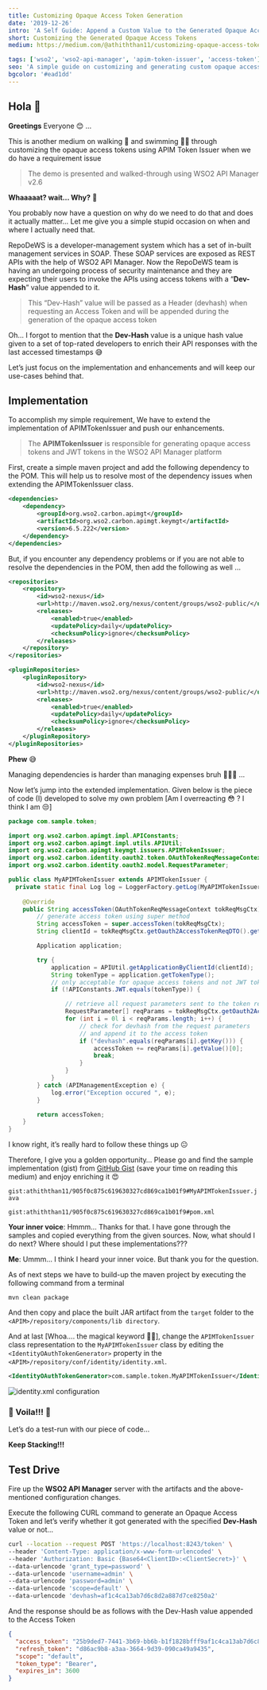 ```yaml
---
title: Customizing Opaque Access Token Generation
date: '2019-12-26'
intro: 'A Self Guide: Append a Custom Value to the Generated Opaque Access Token in WSO2 API Manager'
short: Customizing the Generated Opaque Access Tokens
medium: https://medium.com/@athiththan11/customizing-opaque-access-token-generation-58ec7e493405

tags: ['wso2', 'wso2-api-manager', 'apim-token-issuer', 'access-token']
seo: 'A simple guide on customizing and generating custom opaque access tokens in WSO2 API Manager'
bgcolor: '#ead1dd'
---
```


## Hola 👋

**Greetings** Everyone 😊 …

This is another medium on walking 🚶 and swimming 🏊🏼 through customizing the opaque access tokens using APIM Token Issuer when we do have a requirement issue

> The demo is presented and walked-through using WSO2 API Manager v2.6

**Whaaaaat? wait… Why?** 🤔

You probably now have a question on why do we need to do that and does it actually matter… Let me give you a simple stupid occasion on when and where I actually need that.

RepoDeWS is a developer-management system which has a set of in-built management services in SOAP. These SOAP services are exposed as REST APIs with the help of WSO2 API Manager. Now the RepoDeWS team is having an undergoing process of security maintenance and they are expecting their users to invoke the APIs using access tokens with a “**Dev-Hash**” value appended to it.

> This “Dev-Hash” value will be passed as a Header (devhash) when requesting an Access Token and will be appended during the generation of the opaque access token

Oh… I forgot to mention that the **Dev-Hash** value is a unique hash value given to a set of top-rated developers to enrich their API responses with the last accessed timestamps 😅

Let’s just focus on the implementation and enhancements and will keep our use-cases behind that.

## Implementation

To accomplish my simple requirement, We have to extend the implementation of APIMTokenIssuer and push our enhancements.

> The **APIMTokenIssuer** is responsible for generating opaque access tokens and JWT tokens in the WSO2 API Manager platform

First, create a simple maven project and add the following dependency to the POM. This will help us to resolve most of the dependency issues when extending the APIMTokenIssuer class.

```xml
<dependencies>
    <dependency>
        <groupId>org.wso2.carbon.apimgt</groupId>
        <artifactId>org.wso2.carbon.apimgt.keymgt</artifactId>
        <version>6.5.222</version>
    </dependency>
</dependencies>
```

But, if you encounter any dependency problems or if you are not able to resolve the dependencies in the POM, then add the following as well …

```xml
<repositories>
    <repository>
        <id>wso2-nexus</id>
        <url>http://maven.wso2.org/nexus/content/groups/wso2-public/</url>
        <releases>
            <enabled>true</enabled>
            <updatePolicy>daily</updatePolicy>
            <checksumPolicy>ignore</checksumPolicy>
        </releases>
    </repository>
</repositories>

<pluginRepositories>
    <pluginRepository>
        <id>wso2-nexus</id>
        <url>http://maven.wso2.org/nexus/content/groups/wso2-public/</url>
        <releases>
            <enabled>true</enabled>
            <updatePolicy>daily</updatePolicy>
            <checksumPolicy>ignore</checksumPolicy>
        </releases>
    </pluginRepository>
</pluginRepositories>
```

**Phew** 😅

Managing dependencies is harder than managing expenses bruh 😬😬😭 …

Now let’s jump into the extended implementation. Given below is the piece of code (I) developed to solve my own problem [Am I overreacting 😳 ? I think I am 😒]

```java
package com.sample.token;

import org.wso2.carbon.apimgt.impl.APIConstants;
import org.wso2.carbon.apimgt.impl.utils.APIUtil;
import org.wso2.carbon.apimgt.keymgt.issuers.APIMTokenIssuer;
import org.wso2.carbon.identity.oauth2.token.OAuthTokenReqMessageContext;
import org.wso2.carbon.identity.oauth2.model.RequestParameter;

public class MyAPIMTokenIssuer extends APIMTokenIssuer {
  private static final Log log = LoggerFactory.getLog(MyAPIMTokenIssuer.class)
  
    @Override
    public String accessToken(OAuthTokenReqMessageContext tokReqMsgCtx) throws OAuthSystemException {
        // generate access token using super method
        String accessToken = super.accessToken(tokReqMsgCtx);
        String clientId = tokReqMsgCtx.getOauth2AccessTokenReqDTO().getClientId();

        Application application;

        try {
            application = APIUtil.getApplicationByClientId(clientId);
            String tokenType = application.getTokenType();
            // only acceptable for opaque access tokens and not JWT tokens
            if (!APIConstants.JWT.equals(tokenType)) {

                // retrieve all request parameters sent to the token request
                RequestParameter[] reqParams = tokReqMsgCtx.getOauth2AccessTokenreqDTO().getRequestParameters();
                for (int i = 0l i < reqParams.length; i++) {
                    // check for devhash from the request parameters
                    // and append it to the access token
                    if ("devhash".equals(reqParams[i].getKey())) {
                        accessToken += reqParams[i].getValue()[0];
                        break;
                    }
                }
            }
        } catch (APIManagementException e) {
            log.error("Exception occured ", e);
        }

        return accessToken;
    }
}
```

I know right, it’s really hard to follow these things up 😐

Therefore, I give you a golden opportunity… Please go and find the sample implementation (gist) from [GitHub Gist](https://gist.github.com/athiththan11/905f0c875c619630327cd869ca1b01f9) (save your time on reading this medium) and enjoy enriching it 😍

`gist:athiththan11/905f0c875c619630327cd869ca1b01f9#MyAPIMTokenIssuer.java`

`gist:athiththan11/905f0c875c619630327cd869ca1b01f9#pom.xml`

**Your inner voice**: Hmmm… Thanks for that. I have gone through the samples and copied everything from the given sources. Now, what should I do next? Where should I put these implementations???

**Me**: Ummm… I think I heard your inner voice. But thank you for the question.

As of next steps we have to build-up the maven project by executing the following command from a terminal

```shell
mvn clean package
```

And then copy and place the built JAR artifact from the `target` folder to the `<APIM>/repository/components/lib directory`.

And at last [Whoa…. the magical keyword 🤗😍], change the `APIMTokenIssuer` class representation to the `MyAPIMTokenIssuer` class by editing the `<IdentityOAuthTokenGenerator>` property in the `<APIM>/repository/conf/identity/identity.xml`.

```xml
<IdentityOAuthTokenGenerator>com.sample.token.MyAPIMTokenIssuer</IdentityOAuthTokenGenerator>
```

![identity.xml configuration](assets/identity_xml_configuration.png)

### 🎉 Voila!!! 🎉

Let’s do a test-run with our piece of code…

**Keep Stacking!!!**

## Test Drive

Fire up the **WSO2 API Manager** server with the artifacts and the above-mentioned configuration changes.

Execute the following CURL command to generate an Opaque Access Token and let’s verify whether it got generated with the specified **Dev-Hash** value or not…

```bash
curl --location --request POST 'https://localhost:8243/token' \
--header 'Content-Type: application/x-www-form-urlencoded' \
--header 'Authorization: Basic {Base64<ClientID>:<ClientSecret>}' \
--data-urlencode 'grant_type=password' \
--data-urlencode 'username=admin' \
--data-urlencode 'password=admin' \
--data-urlencode 'scope=default' \
--data-urlencode 'devhash=af1c4ca13ab7d6c8d2a887d7ce8250a2'
```

And the response should be as follows with the Dev-Hash value appended to the Access Token

```json
{
  "access_token": "25b9ded7-7441-3b69-bb6b-b1f1828bfff9af1c4ca13ab7d6c8d2a887d7ce8250a2",
  "refresh_token": "d86ac9b8-a3aa-3664-9d39-090ca49a9435",
  "scope": "default",
  "token_type": "Bearer",
  "expires_in": 3600
}
```

<Reference
    title="Sample APIMTokenIssuer"
    description="A simple custom APIMTokenIssuer Implementation"
    hyperlink="https://github.com/athiththan11/Sample-APIMTokenIssuer"
/>
